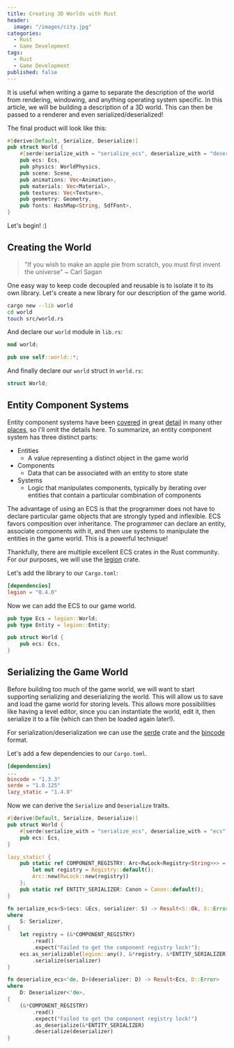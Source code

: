 ```yaml
---
title: Creating 3D Worlds with Rust
header:
  image: "/images/city.jpg"
categories:
  - Rust
  - Game Development
tags:
  - Rust
  - Game Development
published: false
---
```


It is useful when writing a game to separate the description of the world from rendering, windowing, and anything operating system specific. In this article, we will be building a description of a 3D world. This can then be passed to a renderer and even serialized/deserialized!

The final product will look like this:

```rust
#[derive(Default, Serialize, Deserialize)]
pub struct World {
    #[serde(serialize_with = "serialize_ecs", deserialize_with = "deserialize_ecs")]
    pub ecs: Ecs,
    pub physics: WorldPhysics,
    pub scene: Scene,
    pub animations: Vec<Animation>,
    pub materials: Vec<Material>,
    pub textures: Vec<Texture>,
    pub geometry: Geometry,
    pub fonts: HashMap<String, SdfFont>,
}
```

Let's begin! :)

## Creating the World

> "If you wish to make an apple pie from scratch, you must first invent the universe"
> ~ Carl Sagan

One easy way to keep code decoupled and reusable is to isolate it to its own library. Let's create a new library for our description of the game world.

```bash
cargo new --lib world
cd world
touch src/world.rs
```

And declare our `world` module in `lib.rs`:

```rust
mod world;

pub use self::world::*;
```

And finally declare our `world` struct in `world.rs`:

```rust
struct World;
```

## Entity Component Systems

Entity component systems have been [covered](https://en.wikipedia.org/wiki/Entity_component_system) in great [detail](https://www.youtube.com/watch?v=W3aieHjyNvw) in many other [places](https://gameprogrammingpatterns.com/component.html), so I'll omit the details here. To summarize, an entity component system has three distinct parts:

- Entities
  - A value representing a distinct object in the game world
- Components
  - Data that can be associated with an entity to store state
- Systems
  - Logic that manipulates components, typically by iterating over entities that contain a particular combination of components

The advantage of using an ECS is that the programmer does not have to declare particular game objects that are strongly typed and inflexible. ECS favors composition over inheritance. The programmer can declare an entity, associate components with it, and then use systems to manipulate the entities in the game world. This is a powerful technique!

Thankfully, there are multiple excellent ECS crates in the Rust community. For our purposes, we will use the [legion](https://github.com/amethyst/legion) crate.

Let's add the library to our `Cargo.toml`:

```toml
[dependencies]
legion = "0.4.0"
```

Now we can add the ECS to our game world.

```rust
pub type Ecs = legion::World;
pub type Entity = legion::Entity;

pub struct World {
    pub ecs: Ecs,
}
```

## Serializing the Game World

Before building too much of the game world, we will want to start supporting serializing and deserializing the world. This will allow us to save and load the game world for storing levels. This allows more possibilities like having a level editor, since you can instantiate the world, edit it, then serialize it to a file (which can then be loaded again later!).

For serialization/deserialization we can use the [serde](https://github.com/serde-rs/serde) crate and the [bincode](https://github.com/bincode-org/bincode) format.

Let's add a few dependencies to our `Cargo.toml`.

```toml
[dependencies]
...
bincode = "1.3.3"
serde = "1.0.125"
lazy_static = "1.4.0"
```

Now we can derive the `Serialize` and `Deserialize` traits.

```rust
#[derive(Default, Serialize, Deserialize)]
pub struct World {
    #[serde(serialize_with = "serialize_ecs", deserialize_with = "ecs")]
    pub ecs: Ecs,
}

lazy_static! {
    pub static ref COMPONENT_REGISTRY: Arc<RwLock<Registry<String>>> = {
        let mut registry = Registry::default();
        Arc::new(RwLock::new(registry))
    };
    pub static ref ENTITY_SERIALIZER: Canon = Canon::default();
}

fn serialize_ecs<S>(ecs: &Ecs, serializer: S) -> Result<S::Ok, S::Error>
where
    S: Serializer,
{
    let registry = (&*COMPONENT_REGISTRY)
        .read()
        .expect("Failed to get the component registry lock!");
    ecs.as_serializable(legion::any(), &*registry, &*ENTITY_SERIALIZER)
        .serialize(serializer)
}

fn deserialize_ecs<'de, D>(deserializer: D) -> Result<Ecs, D::Error>
where
    D: Deserializer<'de>,
{
    (&*COMPONENT_REGISTRY)
        .read()
        .expect("Failed to get the component registry lock!")
        .as_deserialize(&*ENTITY_SERIALIZER)
        .deserialize(deserializer)
}
```
